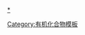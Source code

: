 {{Navbox
| name = 酰卤
| title = [[酰卤]]
| listclass = hlist

| group1 = [[酰氯]]
| list1 =
* [[乙酰氯]]
* [[氯乙酰氯]]
*[[二氯乙酰氯]]
* [[三氯乙酰氯]]
*[[三氟乙酰氯]]
* [[丙酰氯]]
* [[丁酰氯]]
*[[戊酰氯]]
*[[叔戊酰氯]]
*[[己酰氯]]
*[[庚酰氯]]
*[[辛酰氯]]
* [[癸酰氯]]
* [[苯甲酰氯]]
*[[烟酰氯]]

| group2 = 二酰氯和多酰氯
| list2 =
* [[光气]]
* [[草酰氯]]
* [[丙二酰氯]]
* [[丁二酰氯]]
* [[戊二酰氯]]
* [[己二酰氯]]
* [[癸二酰氯]]
* [[十二烷二酰氯]]
* [[对苯二甲酰氯]]
*[[2,4,6-吡啶三甲酰氯]]
*[[均苯三甲酰氯]]
*[[均苯四甲酰氯]]

| group3 = 酰氟、酰溴、酰碘
| list3 =
*[[碳酰氟]]
* [[甲酰氟]]
*[[二甲氨基甲酰氟]]
* [[乙酰氟]]
*[[三氟乙酰氟]]
* [[乙二酰氟]]
*[[苯甲酰氟]]
*[[碳酰溴]]
* [[乙酰溴]]
*[[溴乙酰溴]]
* [[丙酰溴]]
*[[苯甲酰溴]]
* [[乙酰碘]]
*[[苯甲酰碘]]

| group4 = 卤甲酸衍生物
| list4 =
* [[氟甲酸乙酯]]
*[[氯甲酸]]
*[[氯甲酸甲酯]]
*[[氯甲酸氯甲酯]]
* [[双光气]]
* [[氯甲酸乙酯]]
*[[氯甲酸氯乙酯]]
*[[氯甲酸-2,2,2-三氯乙酯]]
*[[氯甲酸苄酯]]
*[[氯甲酸-9-芴甲酯]]

}}<noinclude>
{{Documentation}}
[[Category:有机化合物模板]]
[[category:酰卤|*]]
</noinclude>